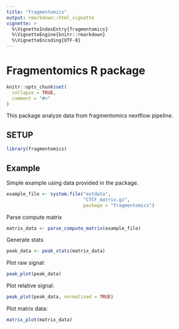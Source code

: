 ```yaml
---
title: "fragmentomics"
output: rmarkdown::html_vignette
vignette: >
  %\VignetteIndexEntry{fragmentomics}
  %\VignetteEngine{knitr::rmarkdown}
  %\VignetteEncoding{UTF-8}
---
```


# Fragmentomics R package

```r
knitr::opts_chunk$set(
  collapse = TRUE,
  comment = "#>"
)
```

This package analyze data from fragmentomics nextflow pipeline.


## SETUP

```r
library(fragmentomics)
```

## Example

Simple example using data provided in the package. 

```r
example_file <- system.file("extdata",
                            "CTCF_matrix.gz",
                            package = "fragmentomics")
```

Parse compute matrix

```r
matrix_data <- parse_compute_matrix(example_file)
```

Generate stats

```r
peak_data <- peak_stats(matrix_data)
```

Plot raw signal:

```r
peak_plot(peak_data)
```

Plot relative signal:

```r
peak_plot(peak_data, normalized = TRUE)
```

Plot matrix data:

```r
matrix_plot(matrix_data)
```



